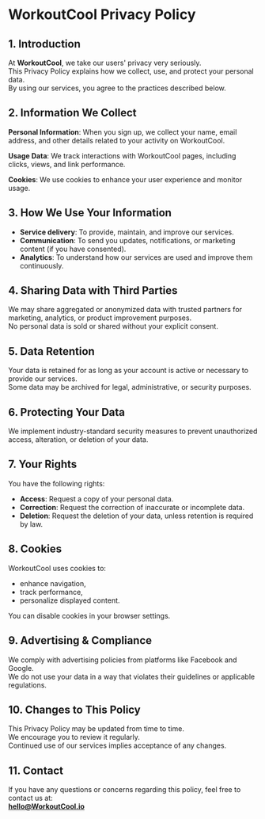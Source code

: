 # WorkoutCool Privacy Policy

## 1. Introduction

At **WorkoutCool**, we take our users' privacy very seriously.  
This Privacy Policy explains how we collect, use, and protect your personal data.  
By using our services, you agree to the practices described below.

## 2. Information We Collect

**Personal Information**: When you sign up, we collect your name, email address, and other details related to your activity on WorkoutCool.

**Usage Data**: We track interactions with WorkoutCool pages, including clicks, views, and link performance.

**Cookies**: We use cookies to enhance your user experience and monitor usage.

## 3. How We Use Your Information

- **Service delivery**: To provide, maintain, and improve our services.
- **Communication**: To send you updates, notifications, or marketing content (if you have consented).
- **Analytics**: To understand how our services are used and improve them continuously.

## 4. Sharing Data with Third Parties

We may share aggregated or anonymized data with trusted partners for marketing, analytics, or product improvement purposes.  
No personal data is sold or shared without your explicit consent.

## 5. Data Retention

Your data is retained for as long as your account is active or necessary to provide our services.  
Some data may be archived for legal, administrative, or security purposes.

## 6. Protecting Your Data

We implement industry-standard security measures to prevent unauthorized access, alteration, or deletion of your data.

## 7. Your Rights

You have the following rights:

- **Access**: Request a copy of your personal data.
- **Correction**: Request the correction of inaccurate or incomplete data.
- **Deletion**: Request the deletion of your data, unless retention is required by law.

## 8. Cookies

WorkoutCool uses cookies to:

- enhance navigation,
- track performance,
- personalize displayed content.

You can disable cookies in your browser settings.

## 9. Advertising & Compliance

We comply with advertising policies from platforms like Facebook and Google.  
We do not use your data in a way that violates their guidelines or applicable regulations.

## 10. Changes to This Policy

This Privacy Policy may be updated from time to time.  
We encourage you to review it regularly.  
Continued use of our services implies acceptance of any changes.

## 11. Contact

If you have any questions or concerns regarding this policy, feel free to contact us at:  
**[hello@WorkoutCool.io](mailto:hello@WorkoutCool.io)**

